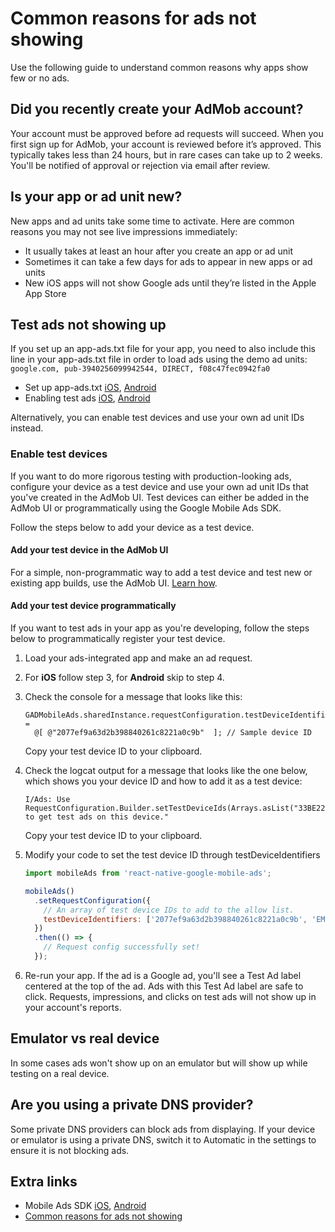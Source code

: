 # Common reasons for ads not showing

Use the following guide to understand common reasons why apps show few or no ads.

## Did you recently create your AdMob account?

Your account must be approved before ad requests will succeed.
When you first sign up for AdMob, your account is reviewed before it’s approved.
This typically takes less than 24 hours, but in rare cases can take up to 2 weeks.
You'll be notified of approval or rejection via email after review.

## Is your app or ad unit new?

New apps and ad units take some time to activate.
Here are common reasons you may not see live impressions immediately:

- It usually takes at least an hour after you create an app or ad unit
- Sometimes it can take a few days for ads to appear in new apps or ad units
- New iOS apps will not show Google ads until they’re listed in the Apple App Store

## Test ads not showing up

If you set up an app-ads.txt file for your app, you need to also include this line in your app-ads.txt file in order to load ads using the demo ad units:
`google.com, pub-3940256099942544, DIRECT, f08c47fec0942fa0`

- Set up app-ads.txt [iOS](https://developers.google.com/admob/ios/app-ads), [Android](https://developers.google.com/admob/android/app-ads)
- Enabling test ads [iOS](https://developers.google.com/admob/ios/test-ads), [Android](https://developers.google.com/admob/android/test-ads)

Alternatively, you can enable test devices and use your own ad unit IDs instead.

### Enable test devices

If you want to do more rigorous testing with production-looking ads, configure your device as a test device and use your own ad unit IDs that you've created in the AdMob UI.
Test devices can either be added in the AdMob UI or programmatically using the Google Mobile Ads SDK.

Follow the steps below to add your device as a test device.

#### Add your test device in the AdMob UI

For a simple, non-programmatic way to add a test device and test new or existing app builds, use the AdMob UI.
[Learn how](https://support.google.com/admob/answer/9691433).

#### Add your test device programmatically

If you want to test ads in your app as you're developing, follow the steps below to programmatically register your test device.

1. Load your ads-integrated app and make an ad request.

2. For **iOS** follow step 3, for **Android** skip to step 4.

3. Check the console for a message that looks like this:

   ```
   GADMobileAds.sharedInstance.requestConfiguration.testDeviceIdentifiers =
     @[ @"2077ef9a63d2b398840261c8221a0c9b"  ]; // Sample device ID
   ```

   Copy your test device ID to your clipboard.

4. Check the logcat output for a message that looks like the one below, which shows you your device ID and how to add it as a test device:

   ```
   I/Ads: Use RequestConfiguration.Builder.setTestDeviceIds(Arrays.asList("33BE2250B43518CCDA7DE426D04EE231"))
   to get test ads on this device."
   ```

   Copy your test device ID to your clipboard.

5. Modify your code to set the test device ID through testDeviceIdentifiers

   ```js
   import mobileAds from 'react-native-google-mobile-ads';

   mobileAds()
     .setRequestConfiguration({
       // An array of test device IDs to add to the allow list.
       testDeviceIdentifiers: ['2077ef9a63d2b398840261c8221a0c9b', 'EMULATOR'],
     })
     .then(() => {
       // Request config successfully set!
     });
   ```

6. Re-run your app. If the ad is a Google ad, you'll see a Test Ad label centered at the top of the ad.
   Ads with this Test Ad label are safe to click. Requests, impressions, and clicks on test ads will not show up in your account's reports.

## Emulator vs real device

In some cases ads won't show up on an emulator but will show up while testing on a real device.

## Are you using a private DNS provider?

Some private DNS providers can block ads from displaying. If your device or emulator is using a private DNS, switch it to Automatic in the settings to ensure it is not blocking ads.

## Extra links

- Mobile Ads SDK [iOS](https://developers.google.com/admob/ios/quick-start), [Android](https://developers.google.com/admob/android/quick-start)
- [Common reasons for ads not showing](https://support.google.com/admob/answer/9469204)
